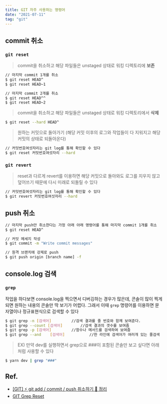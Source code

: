```yaml
---
title: GIT 자주 사용하는 명령어
date: "2021-07-11"
tag: "git"
---
```


## commit 취소

### `git reset`

> commit을 취소하고 해당 파일들은 unstaged 상태로 워킹 디렉토리에 **보존**

```bash
// 마지막 commit 1개를 취소
$ git reset HEAD^
$ git reset HEAD~1

// 마지막 commit 2개를 취소
$ git reset HEAD^^
$ git reset HEAD~2
```

> commit을 취소하고 해당 파일들은 unstaged 상태로 워킹 디렉토리에서 **삭제**

```bash
$ git reset --hard HEAD^
```

> 원하는 커밋으로 돌아가기 (해당 커밋 이후의 로그와 작업들이 다 지워지고 해당 커밋의 상태로 되돌아온다)

```bash
// 커밋번호여섯자리는 git log를 통해 확인할 수 있다
$ git reset 커밋번호여섯자리 --hard
```

### `git revert`

> reset과 다르게 revert를 이용하면 해당 커밋으로 돌아와도 로그를 지우지 않고 덮어쓰기 때문에 다시 미래로 되돌릴 수 있다

```bash
// 커밋번호여섯자리는 git log를 통해 확인할 수 있다
$ git revert 커밋번호여섯자리 --hard
```

## push 취소

```bash
// 마지막 push만 취소한다는 가정 아래 아래 명령어를 통해 마지막 commit 1개를 취소
$ git reset HEAD^

// 커밋 메세지 작성
$ git commit -m "Write commit messages"

// 원격 브랜치에 강제로 push
$ git push origin [branch name] -f
```

## console.log 검색

### `grep`

작업을 하다보면 console.log을 찍으면서 디버깅하는 경우가 많은데, 콘솔이 많이 찍게 되면 원하는 내용의 콘솔만 딱 보기가 어렵다. 그래서 이때 `grep` 명령어를 이용하면 문자열이나 정규표현식으로 검색할 수 있다

```bash
$ git grep -n [검색어]			//검색 결과를 줄 번호와 함께 보여준다.
$ git grep --count [검색어]		//검색 결과의 갯수를 보여줌
$ git grep -p [검색어]			//함수나 메서드를 검색하여 보여줌
$ git grep --and	[검색어]			//한 라인에 검색어가 여러개 있는 줄검색
```

> EX) 만약 dev를 실행하면서 grep으로 ###이 포함된 콘솔만 보고 싶다면 아래처럼 사용할 수 있다

```bash
$ yarn dev | grep "###"
```

## Ref.

- [[GIT] ⚡️ git add / commit / push 취소하기 💯 정리](https://inpa.tistory.com/entry/GIT-%E2%9A%A1%EF%B8%8F-git-add-commit-push-%EC%B7%A8%EC%86%8C%ED%95%98%EA%B8%B0-%F0%9F%92%AF-%EC%A0%95%EB%A6%AC-git-reset-restore-clean)
- [GIT Grep Reset](http://recordingbetter.com/git/2017/05/28/GIT-Grep-Reset)
